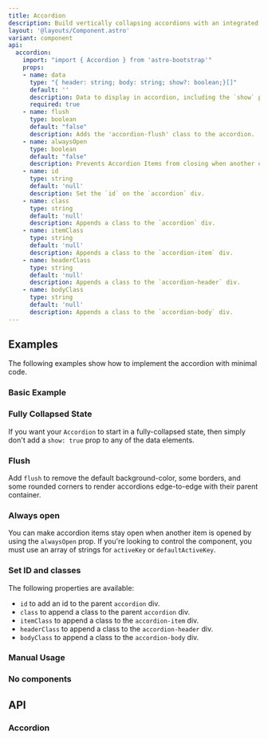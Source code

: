 ```yaml
---
title: Accordion
description: Build vertically collapsing accordions with an integrated JS module.
layout: '@layouts/Component.astro'
variant: component
api:
  accordion:
    import: "import { Accordion } from 'astro-bootstrap'"
    props:
    - name: data
      type: "{ header: string; body: string; show?: boolean;}[]"
      default: ''
      description: Data to display in accordion, including the `show` property.
      required: true
    - name: flush
      type: boolean
      default: "false"
      description: Adds the 'accordion-flush' class to the accordion.
    - name: alwaysOpen
      type: boolean
      default: "false"
      description: Prevents Accordion Items from closing when another one is opened
    - name: id
      type: string
      default: 'null'
      description: Set the `id` on the `accordion` div.
    - name: class
      type: string
      default: 'null'
      description: Appends a class to the `accordion` div.
    - name: itemClass
      type: string
      default: 'null'
      description: Appends a class to the `accordion-item` div.
    - name: headerClass
      type: string
      default: 'null'
      description: Appends a class to the `accordion-header` div.
    - name: bodyClass
      type: string
      default: 'null'
      description: Appends a class to the `accordion-body` div.
---
```


## Examples

The following examples show how to implement the accordion with minimal code.

### Basic Example

<Example component="Accordion" variant="Standard" />

### Fully Collapsed State

If you want your `Accordion` to start in a fully-collapsed state, then simply don't add a `show: true` prop to any of the data elements.

<Example component="Accordion" variant="Collapsed" />

### Flush

Add `flush` to remove the default background-color, some borders, and some rounded corners to render accordions edge-to-edge with their parent container.

<Example component="Accordion" variant="Flush" />

### Always open

You can make accordion items stay open when another item is opened by using the `alwaysOpen` prop. If you're looking to
control the component, you must use an array of strings for `activeKey` or `defaultActiveKey`.

<Example component="Accordion" variant="AlwaysOpen" />

### Set ID and classes

The following properties are available:

- `id` to add an id to the parent `accordion` div.
- `class` to append a class to the parent `accordion` div.
- `itemClass` to append a class to the `accordion-item` div.
- `headerClass` to append a class to the `accordion-header` div.
- `bodyClass` to append a class to the `accordion-body` div.

<Example component="Accordion" variant="IdAndClasses" />

### Manual Usage

<Example component="Accordion" variant="Manual" />

### No components

<Example component="Accordion" variant="NoComponents" />


## API

### Accordion 

<Api component={frontmatter.api.accordion} />
